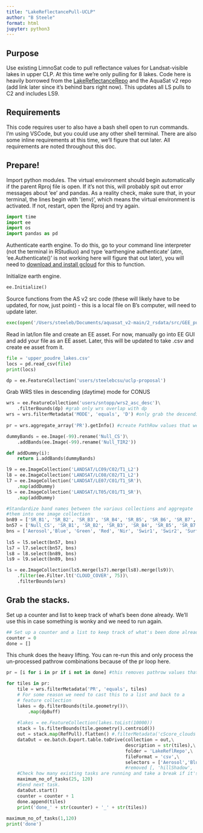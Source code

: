 ```yaml
---
title: "LakeReflectancePull-UCLP"
author: "B Steele"
format: html
jupyter: python3
---
```


## Purpose

Use existing LimnoSat code to pull reflectance values for Landsat-visible lakes in upper CLP. At this time we're only pulling for 8 lakes. Code here is heavily borrowed from the [LakeReflectanceRepo](https://github.com/GlobalHydrologyLab/LakeReflectanceRepo) and the AquaSat v2 repo (add link later since it's behind bars right now). This updates all LS pulls to C2 and includes LS9.

## Requirements

This code requires user to also have a bash shell open to run commands. I'm using VSCode, but you could use any other shell terminal. There are also some inline requirements at this time, we'll figure that out later. All requirements are noted throughout this doc.

## Prepare!

Import python modules. The virtual environment should begin automatically if the parent Rproj file is open. If it's not this, will probably spit out error messages about 'ee' and pandas. As a reality check, make sure that, in your terminal, the lines begin with '(env)', which means the virtual environment is activated. If not, restart, open the Rproj and try again.

```python
import time
import ee
import os
import pandas as pd
```

Authenticate earth engine. To do this, go to your command line interpreter (not the terminal in RStudiuo) and type 'earthengine authenticate' (atm, 'ee.Authenticate()' is not working here will figure that out later), you will need to [download and install gcloud](https://cloud.google.com/sdk/docs/install) for this to function.

Initialize earth engine.

```python
ee.Initialize()
```

Source functions from the AS v2 src code (these will likely have to be updated, for now, just point) - this is a local file on B's computer, will need to update later.

```python
exec(open('/Users/steeleb/Documents/aquasat_v2-main/2_rsdata/src/GEE_pull_functions.py').read())

```

Read in lat/lon file and create an EE asset. For now, manually go into EE GUI and add your file as an EE asset. Later, this will be updated to take .csv and create ee asset from it.

```python
file = 'upper_poudre_lakes.csv'
locs = pd.read_csv(file)
print(locs)
```

```python
dp = ee.FeatureCollection('users/steelebcsu/uclp-proposal')
```

Grab WRS tiles in descending (daytime) mode for CONUS

```python
wrs = ee.FeatureCollection('users/sntopp/wrs2_asc_desc')\
    .filterBounds(dp) #grab only wrs overlap with dp
wrs = wrs.filterMetadata('MODE', 'equals', 'D') #only grab the descending path
    
pr = wrs.aggregate_array('PR').getInfo() #create PathRow values that we're interested in
```

```python
dummyBands = ee.Image(-99).rename('Null_CS')\
    .addBands(ee.Image(-99).rename('Null_TIR2'))

def addDummy(i):
    return i.addBands(dummyBands)

l9 = ee.ImageCollection('LANDSAT/LC09/C02/T1_L2')
l8 = ee.ImageCollection('LANDSAT/LC08/C02/T1_L2')
l7 = ee.ImageCollection('LANDSAT/LE07/C01/T1_SR')\
    .map(addDummy)
l5 = ee.ImageCollection('LANDSAT/LT05/C01/T1_SR')\
    .map(addDummy)

#Standardize band names between the various collections and aggregate 
#them into one image collection
bn89 = ['SR_B1', 'SR_B2', 'SR_B3', 'SR_B4', 'SR_B5', 'SR_B6', 'SR_B7', 'ST_B10', 'QA_PIXEL']
bn57 = ['Null_CS', 'SR_B1', 'SR_B2', 'SR_B3', 'SR_B4', 'SR_B5', 'SR_B7', 'ST_B6', 'QA_PIXEL']
bns = ['Aerosol','Blue', 'Green', 'Red', 'Nir', 'Swir1', 'Swir2', 'SurfTemp','pixel_qa']
  
ls5 = l5.select(bn57, bns)
ls7 = l7.select(bn57, bns)
ls8 = l8.select(bn89, bns)
ls9 = l9.select(bn89, bns)

ls = ee.ImageCollection(ls5.merge(ls7).merge(ls8).merge(ls9))\
    .filter(ee.Filter.lt('CLOUD_COVER', 75))\
    .filterBounds(wrs)  
```

## Grab the stacks.

Set up a counter and list to keep track of what's been done already. We'll use this in case something is wonky and we need to run again.

```python
## Set up a counter and a list to keep track of what's been done already
counter = 0
done = []    
```

This chunk does the heavy lifting. You can re-run this and only process the un-processed pathrow combinations because of the pr loop here.

```python
pr = [i for i in pr if i not in done] #this removes pathrow values that have already been processed

for tiles in pr:
    tile = wrs.filterMetadata('PR', 'equals', tiles)
    # For some reason we need to cast this to a list and back to a
    # feature collection
    lakes = dp.filterBounds(tile.geometry())\
        .map(dpBuff)
        
    #lakes = ee.FeatureCollection(lakes.toList(10000))
    stack = ls.filterBounds(tile.geometry().centroid())
    out = stack.map(RefPull).flatten() #.filterMetadata('cScore_clouds','less_than',.5)
    dataOut = ee.batch.Export.table.toDrive(collection = out,\
                                            description = str(tiles),\
                                            folder = 'LakeReflRepo',\
                                            fileFormat = 'csv',\
                                            selectors = ['Aerosol','Blue', 'Green', 'Red', 'Nir', 'Swir1', 'Swir2', 'SurfTemp','pixel_qa'])
                                            #removed [, 'hillShadow', 'sd_NirSD','cScore_clouds','pCount_dswe3','pCount_dswe1','system:index','permanent','distance']
    #Check how many existing tasks are running and take a break if it's >25  
    maximum_no_of_tasks(25, 120)
    #Send next task.
    dataOut.start()
    counter = counter + 1
    done.append(tiles)
    print('done_' + str(counter) + '_' + str(tiles))
    
maximum_no_of_tasks(1,120)
print('done')
```

\
